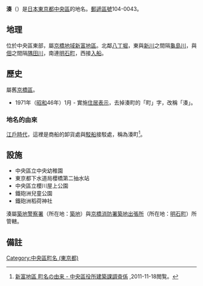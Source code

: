 {{Pathnav|日本|東京都|[[中央區_(東京都)|中央區]]|'''湊'''|hide=y|frame=1}}
{{Infobox Settlement
|official_name = 湊
|native_name =
|settlement_type = [[町|町]]
|image_skyline =
|imagesize =
|image_caption =
|image_flag =
|image_seal =
| image_map =
| map_caption =
| pushpin_map =
|subdivision_type = [[國家|國家]]
|subdivision_name = {{日本}}
|subdivision_type1 = [[都道府縣|都道府縣]]
|subdivision_name1 = [[File:Flag_of_Tokyo_Prefecture.svg|25px]] [[東京都|東京都]]
|subdivision_type2 = [[東京都區部|特別區]]
|subdivision_name2 = [[File:Flag_of_Chuo,_Tokyo.svg|25px]] [[中央區_(東京都)|中央區]]
|established_title =
|established_date =
|government_type =
|leader_title =
|leader_name =
|area_magnitude =
|area_total_sq_mi =
|area_total_km2 =
|area_land_sq_mi =
|area_land_km2 =
|area_urban_sq_mi =
|area_urban_km2 =
|area_metro_km2 =
|area_metro_sq_mi =
|population_as_of= 2013年（平成25年）8月1日
|population_footnotes =<ref>[http://www.city.chuo.lg.jp/syokai/tokeiderta/zinko/tyotyomebetuzinko/25tyoutyoubetuzinnkou/index.html 町丁目別世帯数男女別人口　中央区ホームページ  平成25年8月1日現在] {{webarchive|url=https://web.archive.org/web/20130312145007/http://www.city.chuo.lg.jp/syokai/tokeiderta/zinko/tyotyomebetuzinko/25tyoutyoubetuzinnkou/index.html |date=2013-03-12 }}</ref>
|population_total = 4559
|population_urban =
|population_metro =
|population_density_sq_mi =
|population_density_km2 =
| timezone = [[日本標準時間|JST]]
| utc_offset = +9
|timezone_DST =
|utc_offset_DST =
|latd=|latm=|lats=|latNS=
|longd=|longm=|longs=|longEW=
|elevation_footnotes=
|elevation_m =
|elevation_ft =
|postal_code_type = [[郵遞區號|郵遞區號]]
|postal_code = 104-0043
|area_code =
|website =
|footnotes =
}}
'''湊'''（{{jpn|j=湊|hg=みなと|rm=Minato|f=y}}）是[[日本|日本]][[東京都|東京都]][[中央區_(東京都)|中央區]]的地名。[[郵遞區號|郵遞區號]]104-0043。

== 地理 ==
位於中央區東部，屬[[京橋區|京橋地域]][[新富地區|新富地區]]。北鄰[[八丁堀|八丁堀]]，東與[[新川_(東京都中央區)|新川]]之間隔[[龜島川|龜島川]]，與[[佃_(東京都中央區)|佃]]之間隔[[隅田川|隅田川]]，南連[[明石町_(東京都中央區)|明石町]]，西接[[入船_(東京都中央區)|入船]]。

== 歷史 ==
屬舊[[京橋區|京橋區]]。
* 1971年（[[昭和|昭和]]46年）1月 - 實施[[住居表示|住居表示]]，去掉湊町的「町」字，改稱「湊」。

=== 地名的由來 ===
[[江戶時代|江戶時代]]，這裡是商船的卸貨處與[[駁船|駁船]]接駁處，稱為湊町<ref>[http://www.city.chuo.lg.jp/syokai/tyomeiyurai/shintomi/ 新富地區 町名の由来 - 中央區役所建築課調査係] {{webarchive|url=https://web.archive.org/web/20081007201154/http://www.city.chuo.lg.jp/syokai/tyomeiyurai/shintomi/ |date=2008-10-07 }},2011-11-18閲覧。</ref>。

== 設施 ==
*中央區立中央幼稚園
*東京都下水道局櫻橋第二抽水站
*中央區立櫻川屋上公園
*鐵砲洲兒童公園
*鐵砲洲稻荷神社

湊屬[[築地警察署|築地警察署]]（所在地：[[築地|築地]]）與[[東京消防廳第一消防方面本部#京橋消防署|京橋消防署築地出張所]]（所在地：[[明石町_(東京都中央區)|明石町]]）所管轄。

== 備註 ==
{{reflist}}

{{Commonscat|Minato, Chūō, Tokyo}}

{{中央區 (東京都)的町名}}

{{DEFAULTSORT:Minato}}
[[Category:中央區町名_(東京都)|Category:中央區町名 (東京都)]]